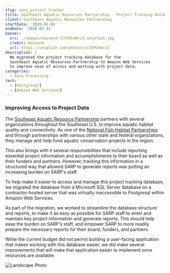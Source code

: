 ```yaml
---
slug: sarp_project_tracker
title: Southeast Aquatic Resources Partnership - Project Tracking Database
client: Southeast Aquatic Resources Partnership
startDate: '2020-01-01'
endDate: '2020-03-31'
banner:
  src: ./images/kazuend-cCthPLHmrzI-unsplash.jpg
  credit: Kazuend
  url: https://unsplash.com/photos/cCthPLHmrzI
description: |
  We migrated the project tracking database for the
  Southeast Aquatic Resources Partnership to Amazon Web Services
  to improve ease of access and working with project data.
categories:
  - Data Processing
tech:
  - [Postgresql]
  - [Amazon Web Services]
---
```


### Improving Access to Project Data

The [Southeast Aquatic Resource Partnership](https://southeastaquatics.net/)
partners with several organizations throughout the Southeast U.S. to
improve aquatic habitat quality and connectivity. As one of the
[National Fish Habitat Partnerships](http://www.fishhabitat.org/) and
through partnerships with various other state and federal organizations,
they manage and help fund aquatic conservation projects in the region.

This also brings with it several responsibilities that include reporting
essential project information and accomplishments to their board as well
as their funders and partners. However, tracking this information in a
structured way that allowed SARP to generate reports was putting an
increasing burden on SARP's staff.

To help make it easier to access and manage this project tracking database,
we migrated the database from a Microsoft SQL Server database on a
contractor-hosted server that was virtually inaccessible to Postgresql
within Amazon Web Services.

As part of the migration, we worked to streamline the database structure
and reports, to make it as easy as possible for SARP staff to enter and
maintain key project information and generate reports. This should
help ease the burden on SARP's staff, and empower SARP to more readily
prepare the necessary reports for their board, funders, and partners.

While the current budget did not permit building a user-facing
application that makes working with this database easier, we did
make several improvements that will make that application easier to
implement once resources are available.

![Landscape Photo](./images/carl-cerstrand-J2bNC9gW5NI-unsplash.jpg 'Photo by Carl Cerstrand on Unsplash')

<!-- https://unsplash.com/photos/J2bNC9gW5NI -->

